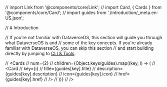 // import Link from '@components/core/Link';
// import Card, { Cards } from '@components/core/Card';
// import guides from './introduction/\_meta.en-US.json';

// # Introduction

// If you're not familiar with DataverseOS, this section will guide you through what DataverseOS is and
// some of the key concepts. If you're already familiar with DataverseOS, you can skip this section
// and start building directly by jumping to [CLI & Tools](/cli-and-tools).

// <Cards
// num={2}
// children={Object.keys(guides).map((key, i) => (
// <Card
// key={i}
// title={guides[key].title}
// description={guides[key].description}
// icon={guides[key].icon}
// href={guides[key].href}
// />
// ))}
// />

